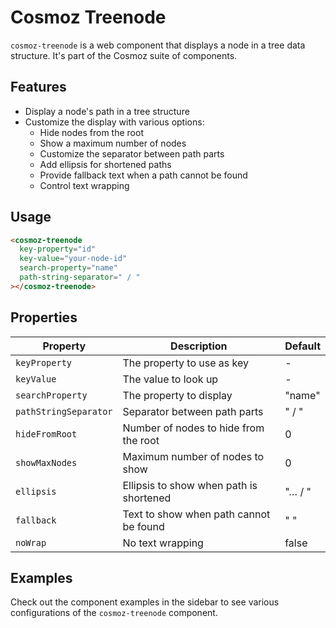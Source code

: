 
<Meta title="Introduction/CosmozTreenode" />

# Cosmoz Treenode

`cosmoz-treenode` is a web component that displays a node in a tree data structure. It's part of the Cosmoz suite of components.

## Features

- Display a node's path in a tree structure
- Customize the display with various options:
  - Hide nodes from the root
  - Show a maximum number of nodes
  - Customize the separator between path parts
  - Add ellipsis for shortened paths
  - Provide fallback text when a path cannot be found
  - Control text wrapping

## Usage

```html
<cosmoz-treenode
  key-property="id"
  key-value="your-node-id"
  search-property="name"
  path-string-separator=" / "
></cosmoz-treenode>
```

## Properties

<div className="sb-unstyled">
  <table style={{ width: '100%', borderCollapse: 'collapse' }}>
    <thead>
      <tr>
        <th style={{ textAlign: 'left', padding: '.5rem', borderBottom: '1px solid #ddd' }}>Property</th>
        <th style={{ textAlign: 'left', padding: '.5rem', borderBottom: '1px solid #ddd' }}>Description</th>
        <th style={{ textAlign: 'left', padding: '.5rem', borderBottom: '1px solid #ddd' }}>Default</th>
      </tr>
    </thead>
    <tbody>
      <tr>
        <td style={{ padding: '.5rem', borderBottom: '1px solid #eee' }}><code>keyProperty</code></td>
        <td style={{ padding: '.5rem', borderBottom: '1px solid #eee' }}>The property to use as key</td>
        <td style={{ padding: '.5rem', borderBottom: '1px solid #eee' }}>-</td>
      </tr>
      <tr>
        <td style={{ padding: '.5rem', borderBottom: '1px solid #eee' }}><code>keyValue</code></td>
        <td style={{ padding: '.5rem', borderBottom: '1px solid #eee' }}>The value to look up</td>
        <td style={{ padding: '.5rem', borderBottom: '1px solid #eee' }}>-</td>
      </tr>
      <tr>
        <td style={{ padding: '.5rem', borderBottom: '1px solid #eee' }}><code>searchProperty</code></td>
        <td style={{ padding: '.5rem', borderBottom: '1px solid #eee' }}>The property to display</td>
        <td style={{ padding: '.5rem', borderBottom: '1px solid #eee' }}>"name"</td>
      </tr>
      <tr>
        <td style={{ padding: '.5rem', borderBottom: '1px solid #eee' }}><code>pathStringSeparator</code></td>
        <td style={{ padding: '.5rem', borderBottom: '1px solid #eee' }}>Separator between path parts</td>
        <td style={{ padding: '.5rem', borderBottom: '1px solid #eee' }}>" / "</td>
      </tr>
      <tr>
        <td style={{ padding: '.5rem', borderBottom: '1px solid #eee' }}><code>hideFromRoot</code></td>
        <td style={{ padding: '.5rem', borderBottom: '1px solid #eee' }}>Number of nodes to hide from the root</td>
        <td style={{ padding: '.5rem', borderBottom: '1px solid #eee' }}>0</td>
      </tr>
      <tr>
        <td style={{ padding: '.5rem', borderBottom: '1px solid #eee' }}><code>showMaxNodes</code></td>
        <td style={{ padding: '.5rem', borderBottom: '1px solid #eee' }}>Maximum number of nodes to show</td>
        <td style={{ padding: '.5rem', borderBottom: '1px solid #eee' }}>0</td>
      </tr>
      <tr>
        <td style={{ padding: '.5rem', borderBottom: '1px solid #eee' }}><code>ellipsis</code></td>
        <td style={{ padding: '.5rem', borderBottom: '1px solid #eee' }}>Ellipsis to show when path is shortened</td>
        <td style={{ padding: '.5rem', borderBottom: '1px solid #eee' }}>"&hellip; / "</td>
      </tr>
      <tr>
        <td style={{ padding: '.5rem', borderBottom: '1px solid #eee' }}><code>fallback</code></td>
        <td style={{ padding: '.5rem', borderBottom: '1px solid #eee' }}>Text to show when path cannot be found</td>
        <td style={{ padding: '.5rem', borderBottom: '1px solid #eee' }}>" "</td>
      </tr>
      <tr>
        <td style={{ padding: '.5rem', borderBottom: '1px solid #eee' }}><code>noWrap</code></td>
        <td style={{ padding: '.5rem', borderBottom: '1px solid #eee' }}>No text wrapping</td>
        <td style={{ padding: '.5rem', borderBottom: '1px solid #eee' }}>false</td>
      </tr>
    </tbody>
  </table>
</div>

## Examples

Check out the component examples in the sidebar to see various configurations of the `cosmoz-treenode` component.